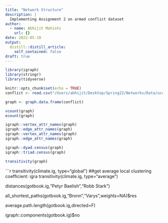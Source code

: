 ```yaml
---
title: "Network Structure"
description: |
  Implementing Assignment 2 on armed conflict dataset
author:
  - name: Abhijit Mahishi
    url: {}
date: 2022-05-10
output:
  distill::distill_article:
    self_contained: false
draft: true
---
```

```r
library(igraph)
library(stringr)
library(tidyverse)
```


```r
knitr::opts_chunk$set(echo = TRUE)
conflict <- read.csv("/Users/abhijit/Desktop/Spring22/Networks/Data/ucdp-dyadic-211.csv", header=TRUE)

graph <- graph.data.frame(conflict)

vcount(graph)
ecount(graph)

igraph::vertex_attr_names(graph)
igraph::edge_attr_names(graph)
igraph::vertex_attr_names(graph)
igraph::edge_attr_names(graph)

igraph::dyad.census(graph)
igraph::triad.census(graph)

transitivity(graph)
```

```r
transitivity(climate.ig, type="global")
##get average local clustering coefficient: igra
transitivity(climate.ig, type="average")

distances(gotbook.ig,"Petyr Baelish","Robb Stark")

all_shortest_paths(gotbook.ig,"Bronn","Varys",weights=NA)$res

average.path.length(gotbook.ig,directed=F)

igraph::components(gotbook.ig)$no


